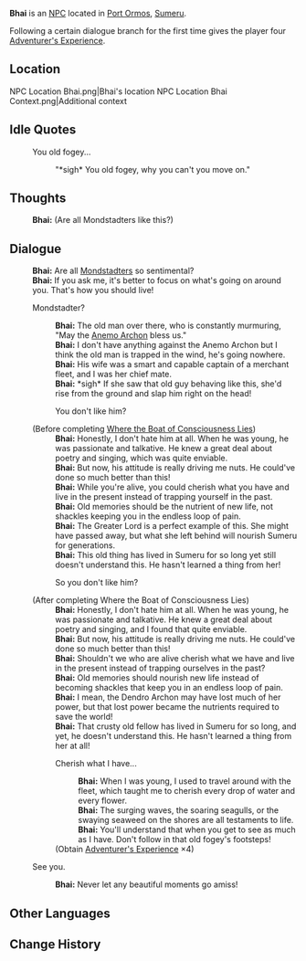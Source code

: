 {{Character Infobox
|type             = NPC
|image            = NPC Bhai.png
|region           = Sumeru
|affiliation      = 
|title            =
|dialoguereward   = {{Card|Adventurer's Experience|4}}
|ancestry         = <!-- Clan/family -->
|father           = 
|mother           = 
|spouse           = 
|sibling          = 
|child            = 
|relative         = 
|voiceEN          = 
|voiceCN          = 
|voiceJP          = 
}}
'''Bhai''' is an [[NPC]] located in [[Port Ormos]], [[Sumeru]].

Following a certain dialogue branch for the first time gives the player four [[Adventurer's Experience]].

==Location==
<gallery>
NPC Location Bhai.png|Bhai's location
NPC Location Bhai Context.png|Additional context
</gallery>
<!--
==Profile==
''(To be added.)''

===Personality===
''(To be added.)''

===Appearance===
''(To be added.)''

==Quests and Events==
{{Quests and Events}}
-->
==Idle Quotes==
{{Dialogue start}}
: {{DIcon|Idle}} You old fogey...
:: {{A|VO Bhai 01.ogg}} "*sigh* You old fogey, why you can't you move on."
{{Dialogue end}}

==Thoughts==
{{All Schemes to Know Explanation|name=Bhai}}
{{Dialogue start}}
:{{A|VO Bhai All Schemes to Know 01.ogg}} '''Bhai:''' (Are all Mondstadters like this?)
{{Dialogue end}}

==Dialogue==
{{Dialogue start}}
:'''Bhai:''' Are all [[Mondstadt]]ers so sentimental?
:'''Bhai:''' If you ask me, it's better to focus on what's going on around you. That's how you should live!
:{{DIcon}} Mondstadter?
::'''Bhai:''' The old man over there, who is constantly murmuring, "May the [[Anemo Archon]] bless us."
::'''Bhai:''' I don't have anything against the Anemo Archon but I think the old man is trapped in the wind, he's going nowhere.
::'''Bhai:''' His wife was a smart and capable captain of a merchant fleet, and I was her chief mate.
::'''Bhai:''' *sigh* If she saw that old guy behaving like this, she'd rise from the ground and slap him right on the head!
::{{DIcon}} You don't like him?
:;(Before completing [[Where the Boat of Consciousness Lies]])
::'''Bhai:''' Honestly, I don't hate him at all. When he was young, he was passionate and talkative. He knew a great deal about poetry and singing, which was quite enviable.
::'''Bhai:''' But now, his attitude is really driving me nuts. He could've done so much better than this!
::'''Bhai:''' While you're alive, you could cherish what you have and live in the present instead of trapping yourself in the past.
::'''Bhai:''' Old memories should be the nutrient of new life, not shackles keeping you in the endless loop of pain.
::'''Bhai:''' The Greater Lord is a perfect example of this. She might have passed away, but what she left behind will nourish Sumeru for generations.
::'''Bhai:''' This old thing has lived in Sumeru for so long yet still doesn't understand this. He hasn't learned a thing from her!
::{{DIcon}} So you don't like him?
:;(After completing Where the Boat of Consciousness Lies)
::'''Bhai:''' Honestly, I don't hate him at all. When he was young, he was passionate and talkative. He knew a great deal about poetry and singing, and I found that quite enviable.
::'''Bhai:''' But now, his attitude is really driving me nuts. He could've done so much better than this!
::'''Bhai:''' Shouldn't we who are alive cherish what we have and live in the present instead of trapping ourselves in the past?
::'''Bhai:''' Old memories should nourish new life instead of becoming shackles that keep you in an endless loop of pain.
::'''Bhai:''' I mean, the Dendro Archon may have lost much of her power, but that lost power became the nutrients required to save the world!
::'''Bhai:''' That crusty old fellow has lived in Sumeru for so long, and yet, he doesn't understand this. He hasn't learned a thing from her at all!
::{{DIcon|Reward}} Cherish what I have...
:::'''Bhai:''' When I was young, I used to travel around with the fleet, which taught me to cherish every drop of water and every flower.
:::'''Bhai:''' The surging waves, the soaring seagulls, or the swaying seaweed on the shores are all testaments to life.
:::'''Bhai:''' You'll understand that when you get to see as much as I have. Don't follow in that old fogey's footsteps!
::;(Obtain [[Adventurer's Experience]] ×4)
:{{DIcon}} See you.
::'''Bhai:''' Never let any beautiful moments go amiss!
{{Dialogue end}}
<!--
==Event Dialogue==
===Event Name===
{{Dialogue start}}
:'''{{subst:PAGENAME}}:'''
{{Dialogue end}}

==Trivia==
* 
-->
==Other Languages==
{{Other Languages
|default_hidden = 1
|en      = Bhai
|zhs     = 拜伊
|zhs_rm  = Bàiyī
|zht     = 拜伊
|zht_rm  = Bàiyī
|ja      = バーイー
|ja_rm   = Baaii
|ko      = 바이
|ko_rm   = Bai
|es      = Bhai
|fr      = Bhai
|ru      = Бхай
|th      = Bhai
|vi      = Bhai
|de      = Bhai
|id      = Bhai
|pt      = Bhai
|tr      = Bhai
|it      = Bhai
}}

==Change History==
{{Change History|3.0}}